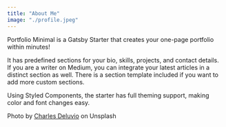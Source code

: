 ```yaml
---
title: "About Me"
image: "./profile.jpeg"
---
```


Portfolio Minimal is a Gatsby Starter that creates your one-page portfolio within minutes!

It has predefined sections for your bio, skills, projects, and contact details. If you are a writer on Medium, you can integrate your latest articles in a distinct section as well. There is a section template included if you want to add more custom sections. 

Using Styled Components, the starter has full theming support, making color and font changes easy.

Photo by <a href="https://unsplash.com/@charlesdeluvio?utm_source=unsplash&utm_medium=referral&utm_content=creditCopyText" target="_blank" rel="nofollow noopener noreferrer" aria-label="External Link"><Underlining color={Theme.colors.tertiary} hoverColor={Theme.colors.secondary}>Charles Deluvio</Underlining></a> on Unsplash